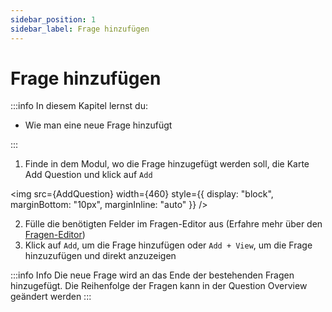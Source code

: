 ```yaml
---
sidebar_position: 1
sidebar_label: Frage hinzufügen
---
```



# Frage hinzufügen

:::info In diesem Kapitel lernst du:

- Wie man eine neue Frage hinzufügt

:::

1. Finde in dem Modul, wo die Frage hinzugefügt werden soll, die Karte Add Question und klick auf `Add`

<img src={AddQuestion} width={460} style={{ display: "block", marginBottom: "10px", marginInline: "auto" }} />

2. Fülle die benötigten Felder im Fragen-Editor aus (Erfahre mehr über den [Fragen-Editor](/docs/quiz-editor/question-editor))
3. Klick auf `Add`, um die Frage hinzufügen oder `Add + View`, um die Frage hinzuzufügen und direkt anzuzeigen

:::info Info
Die neue Frage wird an das Ende der bestehenden Fragen hinzugefügt. Die Reihenfolge der Fragen kann in der Question Overview geändert werden
:::
